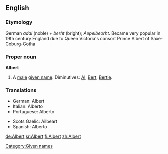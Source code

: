 ==English==

===Etymology===
German ''adal'' (noble) + ''berht'' (bright); {{ang}} ''Aepelbeorht''. Became very popular in 19th century England due to Queen Victoria's consort Prince Albert of Saxe-Coburg-Gotha

===Proper noun===
'''Albert'''

# A [[male]] [[given name]].  Diminutives: [[Al]], [[Bert]], [[Bertie]].

===Translations===
{{top}}
*German: Albert
*Italian: Alberto
*Portuguese: Alberto
{{mid}}
*Scots Gaelic: Ailbeart
*Spanish: Alberto
{{bottom}}

[[Category:Given names]]

[[de:Albert]]
[[sr:Albert]]
[[fi:Albert]]
[[zh:Albert]]